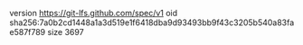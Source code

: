 version https://git-lfs.github.com/spec/v1
oid sha256:7a0b2cd1448a1a3d519e1f6418dba9d93493bb9f43c3205b540a83fae587f789
size 3697
